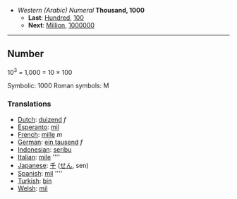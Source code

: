 *''Western (Arabic) Numeral'' '''Thousand, 1000'''
**'''Last''': [[Hundred]], [[100]]
**'''Next''': [[Million]], [[1000000]]

----

==Number==

10<sup>3</sup> = 1,000 = 10 &times; 100

Symbolic: 1000
Roman symbols: M 

===Translations===

*[[Dutch]]: [[duizend]] ''f''
*[[Esperanto]]: [[mil]]
*[[French]]: [[mille]] ''m''
*[[German]]: [[ein tausend]] ''f''
*[[Indonesian]]: [[seribu]]
*[[Italian]]: [[mile]] ''''
*[[Japanese]]: [[千]] ([[せん]], sen)
*[[Spanish]]: [[mil]] ''''
*[[Turkish]]: [[bin]]
*[[Welsh]]: [[mil]]